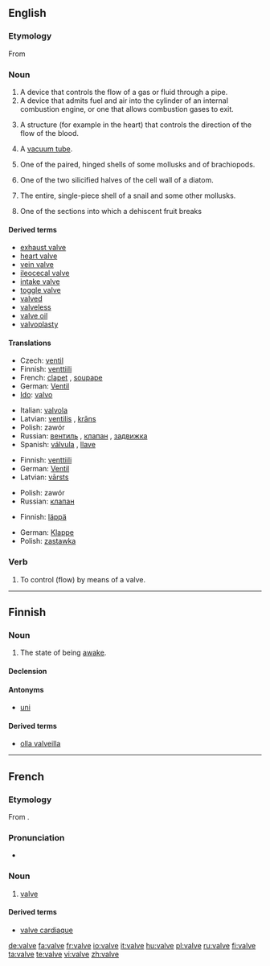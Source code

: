 ==English==

===Etymology===
From {{etyl|la}} {{term|valva|lang=la}}

===Noun===
{{wikipedia}}
{{en-noun}}

# A device that controls the flow of a gas or fluid through a pipe.
# A device that admits fuel and air into the cylinder of an internal combustion engine, or one that allows combustion gases to exit.
# {{anatomy}} A structure (for example in the heart) that controls the direction of the flow of the blood.
# {{UK}} A [[vacuum tube]].
# {{biology}} One of the paired, hinged shells of some mollusks and of brachiopods.
# {{biology}} One of the two silicified halves of the cell wall of a diatom.
# {{biology}} The entire, single-piece shell of a snail and some other mollusks.
# {{botany}} One of the sections into which a dehiscent fruit breaks

====Derived terms====
* [[exhaust valve]]
* [[heart valve]]
* [[vein valve]]
* [[ileocecal valve]]
* [[intake valve]]
* [[toggle valve]]
* [[valved]]
* [[valveless]]
* [[valve oil]]
* [[valvoplasty]]

====Translations====
{{trans-top|device that controls flow of gas or fluid}}
* Czech: [[ventil]] {{m}}
* Finnish: [[venttiili]]
* French: [[clapet]] {{m}}, [[soupape]] {{f}}
* German: [[Ventil]] {{n}}
* [[Ido]]: [[valvo]]
{{trans-mid}}
* Italian: [[valvola]] {{f}}
* Latvian: [[ventilis]] {{m}}, [[krāns]] {{m}}
* Polish: zawór {{m}}
* Russian: [[вентиль]] {{m}}, [[клапан]] {{m}}, [[задвижка]] {{m}}
* Spanish: [[válvula]] {{f}}, [[llave]] {{m}}
{{trans-bottom}}

{{trans-top|device in an internal combustion engine}}
* Finnish: [[venttiili]]
* German: [[Ventil]] {{n}}
* Latvian: [[vārsts]] {{m}}
{{trans-mid}}
* Polish: zawór {{m}}
* Russian: [[клапан]] {{m}}
{{trans-bottom}}

{{trans-top|in anatomy}}
* Finnish: [[läppä]]
{{trans-mid}}
* German: [[Klappe]] {{f}}
* Polish: [[zastawka]] {{f}}
{{trans-bottom}}

{{trans-see|vacuum tube}}

===Verb===
{{en-verb|valv|ing}}

# {{transitive|jargon}} To control (flow) by means of a valve.

<!--These translations are to be moved into the pages for the related terms listed above.
'''Intake valve'''
* Spanish: válvula de admisión
'''Toggle valve'''
* Spanish: válvula purgadora
-->

----

==Finnish==

===Noun===
{{infl|fi|noun}}

# The state of being [[awake]].

====Declension====
{{fi-decl-hame|valv}}

====Antonyms====
* [[uni]]

====Derived terms====
* [[olla valveilla]]

----

==French==

===Etymology===
From {{etyl|la|fr}} {{term|valva|lang=la}}.

===Pronunciation===
* {{audio|Fr-valve.ogg|audio}}

===Noun===
{{fr-noun|f}}

# [[#Noun|valve]]

====Derived terms====
* [[valve cardiaque]]

[[de:valve]]
[[fa:valve]]
[[fr:valve]]
[[io:valve]]
[[it:valve]]
[[hu:valve]]
[[pl:valve]]
[[ru:valve]]
[[fi:valve]]
[[ta:valve]]
[[te:valve]]
[[vi:valve]]
[[zh:valve]]